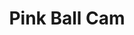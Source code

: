 ---
title: "Pink Ball Cam"
meta_title: "Pink Ball Cam craft"
description: "Craft de Pink Ball Cam"
rank: "s"
draft: false
name: "Pink Ball Cam"
recipe_img: "https://wiki.pokexgames.com/images/8/81/Pink_Ball_Cam.png"
level: 100
craft_time: 21600
result: 1
value_npc: 1
ingredients:
  - name: "Purpleheart Log"
    quantity: 360
    item_img: "https://wiki.pokexgames.com/images/f/fe/Purpleheart_Log.png"
    value_npc: 1
  - name: "Gear Nose"
    quantity: 2
    item_img: "https://wiki.pokexgames.com/images/6/63/Gear_Nose.png"
    value_npc: 1
  - name: "Curly Pig Tail"
    quantity: 14
    item_img: "https://wiki.pokexgames.com/images/1/17/Curly_Pig_Tail.png"
    value_npc: 1
  - name: "Corrupted Ice Piece"
    quantity: 14
    item_img: "https://wiki.pokexgames.com/images/c/cb/Corrupted-Ice-Piece.gif"
    value_npc: 1
  - name: "Corrupted Magnet"
    quantity: 36
    item_img: "https://wiki.pokexgames.com/images/0/09/Corrupted-Magnet.gif"
    value_npc: 1
  - name: "Royal Mane"
    quantity: 10
    item_img: "https://wiki.pokexgames.com/images/2/20/Royal_Mane.png"
    value_npc: 1
---